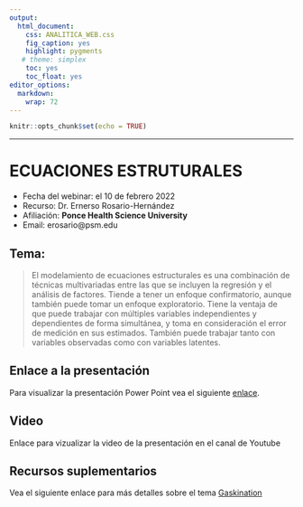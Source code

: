 ```yaml
---
output:
  html_document:
    css: ANALITICA_WEB.css
    fig_caption: yes
    highlight: pygments
   # theme: simplex
    toc: yes
    toc_float: yes
editor_options: 
  markdown: 
    wrap: 72
---
```


```{=html}
<style>
.list-group-item.active, .list-group-item.active:focus, .list-group-item.active:hover {
    background-color: #437d66;
}
</style>
```

```r
knitr::opts_chunk$set(echo = TRUE)
```

***

# ECUACIONES ESTRUTURALES

- Fecha del webinar: el 10 de febrero 2022
- Recurso: Dr. Ernerso Rosario-Hernández 
- Afiliación: **Ponce Health Science University**
- Email: erosario@psm.edu


## Tema:

 > El modelamiento de ecuaciones estructurales es una combinación de técnicas multivariadas entre las que se incluyen la regresión y el análisis de factores. Tiende a tener un enfoque confirmatorio, aunque también puede tomar un enfoque exploratorio. Tiene la ventaja de que puede trabajar con múltiples variables independientes y dependientes de forma simultánea, y toma en consideración el error de medición en sus estimados. También puede trabajar tanto con variables observadas como con variables latentes.
 
 
## Enlace a la presentación

 Para visualizar la presentación Power Point vea el siguiente [enlace](Power_point/Introduccion_SEM_Ernesto_Rosario.pptx). 
 
 
## Video

 Enlace para vizualizar la video de la presentación en el canal de Youtube


## Recursos suplementarios

Vea el siguiente enlace para más detalles sobre el tema [Gaskination](http://statwiki.gaskination.com/index.php?title=Main_Page)





 
 

